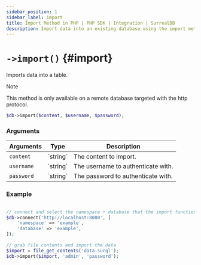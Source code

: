 ---
sidebar_position: 1
sidebar_label: import
title: Import Method in PHP | PHP SDK | Integration | SurrealDB
description: Import data into an existing database using the import method with the SurrealDB PHP SDK.
---


# `->import()` {#import}

Imports data into a table.

> [!NOTE]
> This method is only available on a remote database targeted with the http protocol.

```php title="Method Syntax"
$db->import($content, $username, $password);
```

### Arguments

<table>
	<thead>
		<tr>
			<th colspan="2" scope="col">Arguments</th>
			<th colspan="2" scope="col">Type</th>
			<th colspan="2" scope="col">Description</th>
		</tr>
	</thead>
	<tbody>
		<tr>
			<td colspan="2" scope="row" data-label="Arguments">
				<code>content</code>
				<Label label="required" />
			</td>
			<td colspan="2" scope="row" data-label="Type">
				`string`
			</td>
			<td colspan="2" scope="row" data-label="Description">
				The content to import.
			</td>
		</tr>
		<tr>
			<td colspan="2" scope="row" data-label="Arguments">
				<code>username</code>
				<Label label="required" />
			</td>
			<td colspan="2" scope="row" data-label="Type">
				`string`
			</td>
			<td colspan="2" scope="row" data-label="Description">
				The username to authenticate with.
			</td>
		</tr>
		<tr>
			<td colspan="2" scope="row" data-label="Arguments">
				<code>password</code>
				<Label label="required" />
			</td>
			<td colspan="2" scope="row" data-label="Type">
				`string`
			</td>
			<td colspan="2" scope="row" data-label="Description">
				The password to authenticate with.
			</td>
		</tr>
	</tbody>
</table>

### Example

```php title="Example"

// connect and select the namespace + database that the import function will use to import the data
$db->connect('http://localhost:8080', [
	'namespace' => 'example',
	'database' => 'example',
]);

// grab file contents and import the data
$import = file_get_contents('data.surql');
$db->import($import, 'admin', 'password');
```